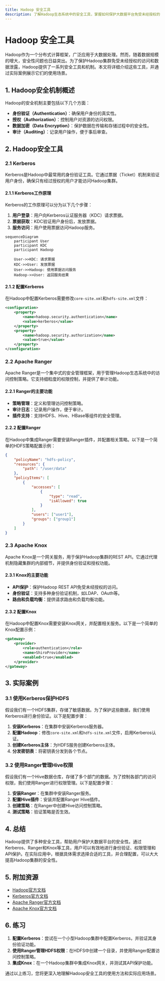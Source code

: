 ```yaml
---
title: Hadoop 安全工具
description: 了解Hadoop生态系统中的安全工具，掌握如何保护大数据平台免受未经授权的访问和数据泄露。
---
```


# Hadoop 安全工具

Hadoop作为一个分布式计算框架，广泛应用于大数据处理。然而，随着数据规模的增大，安全性问题也日益突出。为了保护Hadoop集群免受未经授权的访问和数据泄露，Hadoop提供了一系列安全工具和机制。本文将详细介绍这些工具，并通过实际案例展示它们的使用场景。

## 1. Hadoop安全机制概述

Hadoop的安全机制主要包括以下几个方面：

- **身份验证（Authentication）**：确保用户身份的真实性。
- **授权（Authorization）**：控制用户对资源的访问权限。
- **数据加密（Data Encryption）**：保护数据在传输和存储过程中的安全性。
- **审计（Auditing）**：记录用户操作，便于事后审查。

## 2. Hadoop安全工具

### 2.1 Kerberos

Kerberos是Hadoop中最常用的身份验证工具。它通过票据（Ticket）机制来验证用户身份，确保只有经过授权的用户才能访问Hadoop集群。

#### 2.1.1 Kerberos工作原理

Kerberos的工作原理可以分为以下几个步骤：

1. **用户登录**：用户向Kerberos认证服务器（KDC）请求票据。
2. **票据获取**：KDC验证用户身份后，发放票据。
3. **服务访问**：用户使用票据访问Hadoop服务。

```mermaid
sequenceDiagram
    participant User
    participant KDC
    participant Hadoop

    User->>KDC: 请求票据
    KDC->>User: 发放票据
    User->>Hadoop: 使用票据访问服务
    Hadoop->>User: 返回服务结果
```

#### 2.1.2 配置Kerberos

在Hadoop中配置Kerberos需要修改`core-site.xml`和`hdfs-site.xml`文件：

```xml
<configuration>
    <property>
        <name>hadoop.security.authentication</name>
        <value>kerberos</value>
    </property>
    <property>
        <name>hadoop.security.authorization</name>
        <value>true</value>
    </property>
</configuration>
```

### 2.2 Apache Ranger

Apache Ranger是一个集中式的安全管理框架，用于管理Hadoop生态系统中的访问控制策略。它支持细粒度的权限控制，并提供了审计功能。

#### 2.2.1 Ranger的主要功能

- **策略管理**：定义和管理访问控制策略。
- **审计日志**：记录用户操作，便于审计。
- **插件支持**：支持HDFS、Hive、HBase等组件的安全管理。

#### 2.2.2 配置Ranger

在Hadoop中集成Ranger需要安装Ranger插件，并配置相关策略。以下是一个简单的HDFS策略配置示例：

```json
{
    "policyName": "hdfs-policy",
    "resources": {
        "path": "/user/data"
    },
    "policyItems": [
        {
            "accesses": [
                {
                    "type": "read",
                    "isAllowed": true
                }
            ],
            "users": ["user1"],
            "groups": ["group1"]
        }
    ]
}
```

### 2.3 Apache Knox

Apache Knox是一个网关服务，用于保护Hadoop集群的REST API。它通过代理机制隐藏集群的内部细节，并提供身份验证和授权功能。

#### 2.3.1 Knox的主要功能

- **API保护**：保护Hadoop REST API免受未经授权的访问。
- **身份验证**：支持多种身份验证机制，如LDAP、OAuth等。
- **路由和负载均衡**：提供请求路由和负载均衡功能。

#### 2.3.2 配置Knox

在Hadoop中配置Knox需要安装Knox网关，并配置相关服务。以下是一个简单的Knox配置示例：

```xml
<gateway>
    <provider>
        <role>authentication</role>
        <name>ShiroProvider</name>
        <enabled>true</enabled>
    </provider>
</gateway>
```

## 3. 实际案例

### 3.1 使用Kerberos保护HDFS

假设我们有一个HDFS集群，存储了敏感数据。为了保护这些数据，我们使用Kerberos进行身份验证。以下是配置步骤：

1. **安装Kerberos**：在集群中安装Kerberos服务器。
2. **配置Hadoop**：修改`core-site.xml`和`hdfs-site.xml`文件，启用Kerberos认证。
3. **创建Kerberos主体**：为HDFS服务创建Kerberos主体。
4. **分发密钥表**：将密钥表分发到各个节点。

### 3.2 使用Ranger管理Hive权限

假设我们有一个Hive数据仓库，存储了多个部门的数据。为了控制各部门的访问权限，我们使用Ranger进行权限管理。以下是配置步骤：

1. **安装Ranger**：在集群中安装Ranger服务。
2. **配置Hive插件**：安装并配置Ranger Hive插件。
3. **创建策略**：在Ranger中创建Hive访问控制策略。
4. **测试策略**：验证策略是否生效。

## 4. 总结

Hadoop提供了多种安全工具，帮助用户保护大数据平台的安全性。通过Kerberos、Ranger和Knox等工具，用户可以有效地进行身份验证、权限管理和API保护。在实际应用中，根据具体需求选择合适的工具，并合理配置，可以大大提高Hadoop集群的安全性。

## 5. 附加资源

- [Hadoop官方文档](https://hadoop.apache.org/docs/current/)
- [Kerberos官方文档](https://web.mit.edu/kerberos/)
- [Apache Ranger官方文档](https://ranger.apache.org/)
- [Apache Knox官方文档](https://knox.apache.org/)

## 6. 练习

1. **配置Kerberos**：尝试在一个小型Hadoop集群中配置Kerberos，并验证其身份验证功能。
2. **使用Ranger管理HDFS权限**：在HDFS中创建一个目录，并使用Ranger配置访问控制策略。
3. **集成Knox**：在一个Hadoop集群中集成Knox网关，并测试其API保护功能。

通过以上练习，您将更深入地理解Hadoop安全工具的使用方法和实际应用场景。